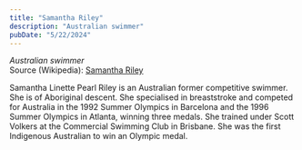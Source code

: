 ```yaml
---
title: "Samantha Riley"
description: "Australian swimmer"
pubDate: "5/22/2024"
---
```


*Australian swimmer*  
Source (Wikipedia): [Samantha Riley][1]

Samantha Linette Pearl Riley is an Australian former competitive swimmer. She is of Aboriginal descent. She specialised in breaststroke and competed for Australia in the 1992 Summer Olympics in Barcelona and the 1996 Summer Olympics in Atlanta, winning three medals. She trained under Scott Volkers at the Commercial Swimming Club in Brisbane. She was the first Indigenous Australian to win an Olympic medal.

[1]: https://en.wikipedia.org/wiki/Samantha_Riley
